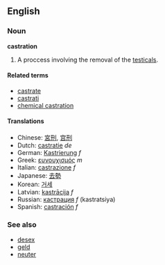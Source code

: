 ==English==
===Noun===
'''castration'''

# A proccess involving the removal of the [[testicals]].

====Related terms====
*[[castrate]]
*[[castrati]]
*[[chemical castration]]

====Translations====
*Chinese: [[宮刑]], [[宫刑]]
*Dutch: [[castratie]] ''de''
*German: [[Kastrierung]] ''f''
*Greek: [[ευνουχισμός]] ''m''
*Italian: [[castrazione]] ''f''
*Japanese: [[去勢]]
*Korean: [[거세]]
*Latvian: [[kastrācija]] ''f''
*Russian: [[кастрация]] ''f'' (kastratsiya)
*Spanish: [[castración]] ''f''

===See also===
*[[desex]]
*[[geld]]
*[[neuter]]